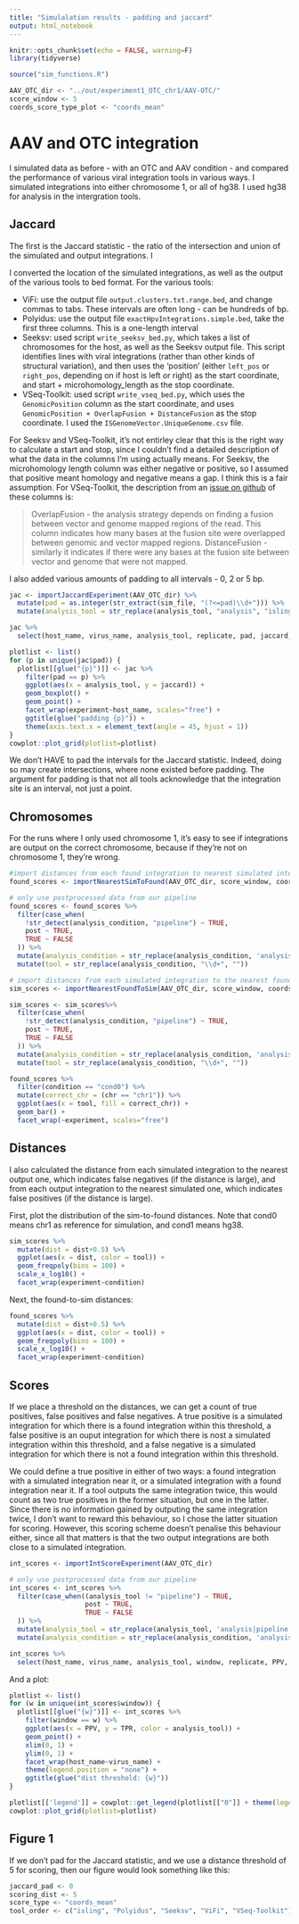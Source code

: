 ```yaml
---
title: "Simulalation results - padding and jaccard"
output: html_notebook
---
```


```r
knitr::opts_chunk$set(echo = FALSE, warning=F)
library(tidyverse)

source("sim_functions.R")

AAV_OTC_dir <- "../out/experiment1_OTC_chr1/AAV-OTC/"
score_window <- 5
coords_score_type_plot <- "coords_mean"

```

# AAV and OTC integration

I simulated data as before - with an OTC and AAV condition - and compared the performance of various viral integration tools in various ways.  I simulated integrations into either chromosome 1, or all of hg38.  I used hg38 for analysis in the intergration tools.

## Jaccard

The first is the Jaccard statistic - the ratio of the intersection and union of the simulated and output integrations.   I


I converted the location of the simulated integrations, as well as the output of the various tools to bed format.  For the various tools:  

- ViFi: use the output file `output.clusters.txt.range.bed`, and change commas to tabs.  These intervals are often long - can be hundreds of bp.
- Polyidus: use the output file `exactHpvIntegrations.simple.bed`, take the first three columns.  This is a one-length interval
- Seeksv: used script `write_seeksv_bed.py`, which takes a list of chromosomes for the host, as well as the Seeksv output file.  This script identifies lines with viral integrations (rather than other kinds of structural variation), and then uses the 'position' (either `left_pos` or `right_pos`, depending on if host is left or right) as the start coordinate, and start + microhomology_length as the stop coordinate.
- VSeq-Toolkit: used script `write_vseq_bed.py`, which uses the `GenomicPosition` column as the start coordinate, and uses `GenomicPosition + OverlapFusion + DistanceFusion` as the stop coordinate.  I used the `ISGenomeVector.UniqueGenome.csv` file. 

For Seeksv and VSeq-Toolkit, it's not entirley clear that this is the right way to calculate a start and stop, since I couldn't find a detailed description of what the data in the columns I'm using actually means.  For Seeksv, the microhomology length column was either negative or positive, so I assumed that positive meant homology and negative means a gap.  I think this is a fair assumption.  For VSeq-Toolkit, the description from an [issue on github](https://github.com/CompMeth/VSeq-Toolkit/issues/4) of these columns is:  

> OverlapFusion - the analysis strategy depends on finding a fusion between vector and genome mapped regions of the read. This column indicates how many bases at the fusion site were overlapped between genomic and vector mapped regions.
DistanceFusion - similarly it indicates if there were any bases at the fusion site between vector and genome that were not mapped.

I also added various amounts of padding to all intervals - 0, 2 or 5 bp.

```r
jac <- importJaccardExperiment(AAV_OTC_dir) %>% 
  mutate(pad = as.integer(str_extract(sim_file, "(?<=pad)\\d+"))) %>% 
  mutate(analysis_tool = str_replace(analysis_tool, "analysis", "isling"))
```

```r
jac %>% 
  select(host_name, virus_name, analysis_tool, replicate, pad, jaccard, intersection, union, n_intersections, experiment, analysis_condition)
```


```r
plotlist <- list()
for (p in unique(jac$pad)) {
  plotlist[[glue("{p}")]] <- jac %>% 
    filter(pad == p) %>% 
    ggplot(aes(x = analysis_tool, y = jaccard)) +
    geom_boxplot() +
    geom_point() +
    facet_wrap(experiment~host_name, scales="free") +
    ggtitle(glue("padding {p}")) +
    theme(axis.text.x = element_text(angle = 45, hjust = 1))
}
cowplot::plot_grid(plotlist=plotlist)
```

We don't HAVE to pad the intervals for the Jaccard statistic.  Indeed, doing so may create intersections, where none existed before padding. The argument for padding is that not all tools acknowledge that the integration site is an interval, not just a point. 

## Chromosomes

For the runs where I only used chromosome 1, it's easy to see if integrations are output on the correct chromosome, because if they're not on chromosome 1, they're wrong.

```r

#import distances from each found integration to nearest simulated integration
found_scores <- importNearestSimToFound(AAV_OTC_dir, score_window, coords_score_type_plot) 

# only use postprocessed data from our pipeline
found_scores <- found_scores %>% 
  filter(case_when(
    !str_detect(analysis_condition, "pipeline") ~ TRUE,
    post ~ TRUE,
    TRUE ~ FALSE
  )) %>% 
  mutate(analysis_condition = str_replace(analysis_condition, 'analysis', 'isling')) %>% 
  mutate(tool = str_replace(analysis_condition, "\\d+", ""))

# import distances from each simulated integration to the nearest found integration
sim_scores <- importNearestFoundToSim(AAV_OTC_dir, score_window, coords_score_type_plot) 

sim_scores <- sim_scores%>% 
  filter(case_when(
    !str_detect(analysis_condition, "pipeline") ~ TRUE,
    post ~ TRUE,
    TRUE ~ FALSE
  )) %>%  
  mutate(analysis_condition = str_replace(analysis_condition, 'analysis', 'isling')) %>% 
  mutate(tool = str_replace(analysis_condition, "\\d+", ""))

```

```r
found_scores %>% 
  filter(condition == "cond0") %>% 
  mutate(correct_chr = (chr == "chr1")) %>% 
  ggplot(aes(x = tool, fill = correct_chr)) +
  geom_bar() +
  facet_wrap(~experiment, scales="free")
```

## Distances

I also calculated the distance from each simulated integration to the nearest output one, which indicates false negatives (if the distance is large), and from each output integration to the nearest simulated one, which indicates false positives (if the distance is large).

First, plot the distribution of the sim-to-found distances.  Note that cond0 means chr1 as reference for simulation, and cond1 means hg38.

```r
sim_scores %>% 
  mutate(dist = dist+0.5) %>% 
  ggplot(aes(x = dist, color = tool)) +
  geom_freqpoly(bins = 100) +
  scale_x_log10() +
  facet_wrap(experiment~condition)
```

Next, the found-to-sim distances:
```r
found_scores %>% 
  mutate(dist = dist+0.5) %>% 
  ggplot(aes(x = dist, color = tool)) +
  geom_freqpoly(bins = 100) +
  scale_x_log10() +
  facet_wrap(experiment~condition)
```


## Scores

If we place a threshold on the distances, we can get a count of true positives, false positives and false negatives.  A true positive is a simulated integration for which there is a found integration within this threshold, a false positive is an ouput integration for which there is nost a simulated integration within this threshold, and a false negative is a simulated integration for which there is not a found integration within this threshold.  

We could define a true positive in either of two ways: a found integration with a simulated integration near it, or a simulated integration with a found integration near it.  If a tool outputs the same integration twice, this would count as two true positives in the former situation, but one in the latter.  Since there is no information gained by outputing the same integration twice, I don't want to reward this behaviour, so I chose the latter situation for scoring.  However, this scoring scheme doesn't penalise this behaviour either, since all that matters is that the two output integrations are both close to a simulated integration.

```r
int_scores <- importIntScoreExperiment(AAV_OTC_dir) 

# only use postprocessed data from our pipeline
int_scores <- int_scores %>% 
  filter(case_when((analysis_tool != "pipeline") ~ TRUE,
                   post ~ TRUE,
                   TRUE ~ FALSE
  )) %>% 
  mutate(analysis_tool = str_replace(analysis_tool, 'analysis|pipeline', 'isling')) %>% 
  mutate(analysis_condition = str_replace(analysis_condition, 'analysis|pipeline', 'isling')) 
```


```r
int_scores %>% 
  select(host_name, virus_name, analysis_tool, window, replicate, PPV, TPR, tp:fn, experiment)
```

And a plot:
```r
plotlist <- list()
for (w in unique(int_scores$window)) {
  plotlist[[glue("{w}")]] <- int_scores %>% 
    filter(window == w) %>% 
    ggplot(aes(x = PPV, y = TPR, color = analysis_tool)) +
    geom_point() +
    xlim(0, 1) +
    ylim(0, 1) +
    facet_wrap(host_name~virus_name) +
    theme(legend.position = "none") +
    ggtitle(glue("dist threshold: {w}"))
}

plotlist[['legend']] = cowplot::get_legend(plotlist[["0"]] + theme(legend.position = "right"))
cowplot::plot_grid(plotlist=plotlist)
```

## Figure 1

If we don't pad for the Jaccard statistic, and we use a distance threshold of 5 for scoring, then our figure would look something like this:

```r
jaccard_pad <- 0
scoring_dist <- 5
score_type <- "coords_mean"
tool_order <- c("isling", "Polyidus", "Seeksv", "ViFi", "VSeq-Toolkit")




```

